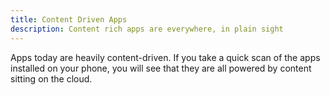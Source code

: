 ```yaml
---
title: Content Driven Apps
description: Content rich apps are everywhere, in plain sight
---
```


Apps today are heavily content-driven. If you take a quick scan of the apps
installed on your phone, you will see that they are all powered by content
sitting on the cloud.
